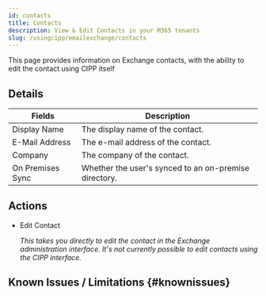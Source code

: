 ```yaml
---
id: contacts
title: Contacts
description: View & Edit Contacts in your M365 tenants
slug: /usingcipp/emailexchange/contacts
---
```


This page provides information on Exchange contacts, with the ability to edit the contact using CIPP itself

## Details

|  Fields                     | Description                                           |
| --------------------------- | ----------------------------------------------------- |
| Display Name                | The display name of the contact.                      |
| E-Mail Address              | The e-mail address of the contact.                     | 
| Company                     | The company of the contact.                           |
| On Premises Sync            | Whether the user's synced to an on-premise directory. |

## Actions

* Edit Contact

  *This takes you directly to edit the contact in the Exchange administration interface. It's not currently possible to edit contacts using the CIPP interface.*

## Known Issues / Limitations {#knownissues}

<NoKnownIssues />

